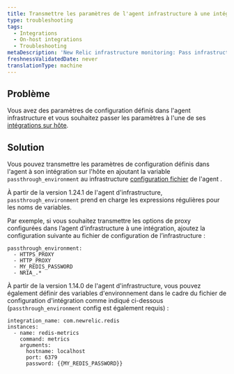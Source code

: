 ```yaml
---
title: Transmettre les paramètres de l'agent infrastructure à une intégration sur hôte
type: troubleshooting
tags:
  - Integrations
  - On-host integrations
  - Troubleshooting
metaDescription: 'New Relic infrastructure monitoring: Pass infrastructure agent parameters to on-host Integrations.'
freshnessValidatedDate: never
translationType: machine
---
```


## Problème

Vous avez des paramètres de configuration définis dans l&apos;agent infrastructure et vous souhaitez passer les paramètres à l&apos;une de ses [intégrations sur hôte](/docs/infrastructure/host-integrations/installation/install-infrastructure-host-integrations).

## Solution

Vous pouvez transmettre les paramètres de configuration définis dans l&apos;agent à son intégration sur l&apos;hôte en ajoutant la variable `passthrough_environment` au infrastructure [configuration fichier](/docs/infrastructure/install-infrastructure-agent/configuration/infrastructure-agent-configuration-settings/#passthrough_-environment) de l&apos;agent .

À partir de la version 1.24.1 de l&apos;agent d&apos;infrastructure, `passthrough_environment` prend en charge les expressions régulières pour les noms de variables.

Par exemple, si vous souhaitez transmettre les options de proxy configurées dans l’agent d’infrastructure à une intégration, ajoutez la configuration suivante au fichier de configuration de l’infrastructure :

```
passthrough_environment:
  - HTTPS_PROXY
  - HTTP_PROXY
  - MY_REDIS_PASSWORD
  - NRIA_.*
```

À partir de la version 1.14.0 de l&apos;agent d&apos;infrastructure, vous pouvez également définir des variables d&apos;environnement dans le cadre du fichier de configuration d&apos;intégration comme indiqué ci-dessous (`passthrough_environment` config est également requis) :

```
integration_name: com.newrelic.redis
instances:
  - name: redis-metrics
    command: metrics
    arguments:
      hostname: localhost
      port: 6379
      password: {{MY_REDIS_PASSWORD}}
```